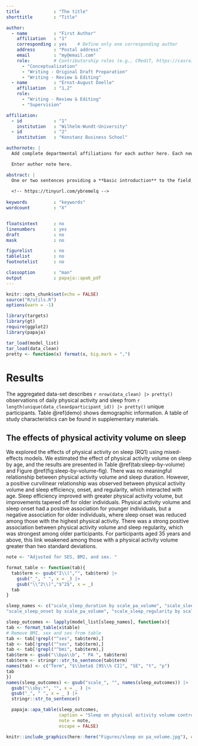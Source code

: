```yaml
---
title             : "The title"
shorttitle        : "Title"

author: 
  - name          : "First Author"
    affiliation   : "1"
    corresponding : yes    # Define only one corresponding author
    address       : "Postal address"
    email         : "my@email.com"
    role:         # Contributorship roles (e.g., CRediT, https://casrai.org/credit/)
      - "Conceptualization"
      - "Writing - Original Draft Preparation"
      - "Writing - Review & Editing"
  - name          : "Ernst-August Doelle"
    affiliation   : "1,2"
    role:
      - "Writing - Review & Editing"
      - "Supervision"

affiliation:
  - id            : "1"
    institution   : "Wilhelm-Wundt-University"
  - id            : "2"
    institution   : "Konstanz Business School"

authornote: |
  Add complete departmental affiliations for each author here. Each new line herein must be indented, like this line.

  Enter author note here.

abstract: |
  One or two sentences providing a **basic introduction** to the field,  comprehensible to a scientist in any discipline.
  
  <!-- https://tinyurl.com/ybremelq -->
  
keywords          : "keywords"
wordcount         : "X"


floatsintext      : no
linenumbers       : yes
draft             : no
mask              : no

figurelist        : no
tablelist         : no
footnotelist      : no

classoption       : "man"
output            : papaja::apa6_pdf
---
```


```r
knitr::opts_chunk$set(echo = FALSE)
source("R/utils.R")
options(warn = -1)
```

```r
library(targets)
library(gt)
require(ggplot2)
library(papaja)
```

```r
tar_load(model_list)
tar_load(data_clean)
pretty <- function(x) format(x, big.mark = ",")
```

# Results

The aggregated data-set describes `r nrow(data_clean) |> pretty()` observations of daily physical activity and sleep from `r length(unique(data_clean$participant_id)) |> pretty()` unique participants. Table \@ref(demo) shows demographic information. A table of study characteristics can be found in supplementary materials.

## The effects of physical activity volume on sleep

We explored the effects of physical activity on sleep (RQ1) using mixed-effects models. We estimated the effect of physical activity volume on sleep by age, and the results are presented in Table \@ref(tab:sleep-by-volume) and Figure \@ref(fig:sleep-by-volume-fig). There was no meaningful relationship between physical activity volume and sleep duration. However, a positive curvilinear relationship was observed between physical activity volume and sleep efficiency, onset, and regularity, which interacted with age. Sleep efficiency improved with greater physical activity volume, but improvements tapered off for older individuals. Physical activity volume and sleep onset had a positive association for younger individuals, but a negative association for older individuals, where sleep onset was reduced among those with the highest physical activity. There was a strong positive association between physical activity volume and sleep regularity, which was strongest among older participants. For participants aged 35 years and above, this link weakened among those with a physical activity volume greater than two standard deviations.

\renewcommand{\arraystretch}{0.8}

```r
note <- "Adjusted for SES, BMI, and sex. "

format_table <- function(tab){
  tab$term <- gsub("I\\(","", tab$term) |> 
    gsub("_", " ", x = _) |> 
    gsub("\\^2\\)","$^2$", x = _)
  tab
}

sleep_names <- c("scale_sleep_duration by scale_pa_volume", "scale_sleep_efficiency by scale_pa_volume", 
"scale_sleep_onset by scale_pa_volume", "scale_sleep_regularity by scale_pa_volume")

sleep_outcomes <- lapply(model_list[sleep_names], function(x){
tab <- format_table(x$table)  
# Remove BMI, sex and ses from table
tab <- tab[!grepl("^ses", tab$term),]
tab <- tab[!grepl("^sex", tab$term),]
tab <- tab[!grepl("^bmi", tab$term),]
tab$term <- gsub("\\bpa\\b", " PA ", tab$term)
tab$term <- stringr::str_to_sentence(tab$term)
names(tab) <- c("Term", "$\\beta$ [95\\% CI]", "SE", "t", "p")
tab
})
names(sleep_outcomes) <- gsub("scale_", "", names(sleep_outcomes)) |> 
  gsub("\\sby.*", "", x = _ ) |> 
  gsub("_", " ", x = _ ) |> 
  stringr::str_to_sentence()

  papaja::apa_table(sleep_outcomes,
                    caption = "Sleep on physical activity volume controlling for SES, gender and BMI",
                    note = note,
                    escape = FALSE)
```

```r
knitr::include_graphics(here::here("Figures/sleep on pa_volume.jpg"), error = FALSE)


```

